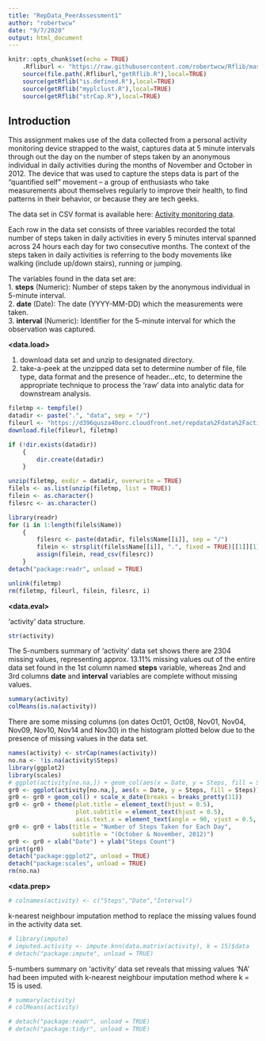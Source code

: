 ```yaml
---
title: "RepData_PeerAssessment1"
author: "robertwcw"
date: "9/7/2020"
output: html_document
---
```


```r
knitr::opts_chunk$set(echo = TRUE)
	.Rfliburl <- "https://raw.githubusercontent.com/robertwcw/Rflib/master"
	source(file.path(.Rfliburl,"getRflib.R"),local=TRUE)
	source(getRflib("is.defined.R"),local=TRUE)
	source(getRflib("myplclust.R"),local=TRUE)
	source(getRflib("strCap.R"),local=TRUE)
```

## Introduction

This assignment makes use of the data collected from a personal activity monitoring device strapped to the waist, captures data at 5 minute intervals through out the day on the number of steps taken by an anonymous individual in daily activities during the months of November and October in 2012. The device that was used to capture the steps data is part of the “quantified self” movement – a group of enthusiasts who take measurements about themselves regularly to improve their health, to find patterns in their behavior, or because they are tech geeks. 

The data set in CSV format is available here: [Activity monitoring data](https://d396qusza40orc.cloudfront.net/repdata%2Fdata%2Factivity.zip).

Each row in the data set consists of three variables recorded the total number of steps taken in daily activities in every 5 minutes interval spanned across 24 hours each day for two consecutive months. The context of the steps taken in daily activities is referring to the body movements like walking (include up/down stairs), running or jumping.

The variables found in the data set are:  
1. **steps** (Numeric): Number of steps taken by the anonymous individual in 5-minute interval.  
2. **date** (Date): The date (YYYY-MM-DD) which the measurements were taken.  
3. **interval** (Numeric): Identifier for the 5-minute interval for which the observation was captured.

**<data.load>**

1. download data set and unzip to designated directory.  
2. take-a-peek at the unzipped data set to determine number of file, file type, data format and the presence of header...etc, to determine the  appropriate technique to process the 'raw' data into analytic data for downstream analysis.

<!-- as.list(unzip(filetmp, list = TRUE)) #get file list -->
<!-- length(filels$Name) #display number of files in the data set. -->
<!-- filels$Name #display file name & file type. -->
<!-- filels$Length #display physical file size -->
<!-- length(readLines(filels$Name[i])) - 1 #display row count (text-file only) -->
<!-- readLines(filels$Name[i], n = 5) #display first 5 lines. (text-file only) -->

```r
filetmp <- tempfile()
datadir <- paste(".", "data", sep = "/")
fileurl <- "https://d396qusza40orc.cloudfront.net/repdata%2Fdata%2Factivity.zip"
download.file(fileurl, filetmp)

if (!dir.exists(datadir)) 
    {
        dir.create(datadir)
    }

unzip(filetmp, exdir = datadir, overwrite = TRUE)
filels <- as.list(unzip(filetmp, list = TRUE))
filein <- as.character()
filesrc <- as.character()

library(readr)
for (i in 1:length(filels$Name)) 
    {
        filesrc <- paste(datadir, filels$Name[[i]], sep = "/")
        filein <- strsplit(filels$Name[[i]], ".", fixed = TRUE)[[1]][1]
        assign(filein, read_csv(filesrc))
    }
detach("package:readr", unload = TRUE)

unlink(filetmp)
rm(filetmp, fileurl, filein, filesrc, i)
```
  
**<data.eval>**

'activity' data structure.

```r
str(activity)
```

The 5-numbers summary of 'activity' data set shows there are 2304 missing values, representing approx. 13.11% missing values out of the entire data set found in the 1st column named **steps** variable, whereas 2nd and 3rd columns **date** and **interval** variables are complete without missing values.

```r
summary(activity)
colMeans(is.na(activity))
```


There are some missing columns (on dates Oct01, Oct08, Nov01, Nov04, Nov09, Nov10, Nov14 and Nov30) in the histogram plotted below due to the presence of missing values in the data set.

```r
names(activity) <- strCap(names(activity))
no.na <- !is.na(activity$Steps)
library(ggplot2)
library(scales)
# ggplot(activity[no.na,]) + geom_col(aes(x = Date, y = Steps, fill = Steps)) +
gr0 <- ggplot(activity[no.na,], aes(x = Date, y = Steps, fill = Steps)) 
gr0 <- gr0 + geom_col() + scale_x_date(breaks = breaks_pretty(11)) 
gr0 <- gr0 + theme(plot.title = element_text(hjust = 0.5),
                   plot.subtitle = element_text(hjust = 0.5),
                   axis.text.x = element_text(angle = 90, vjust = 0.5, hjust = 1))
gr0 <- gr0 + labs(title = "Number of Steps Taken for Each Day",
                  subtitle = "(October & November, 2012)")
gr0 <- gr0 + xlab("Date") + ylab("Steps Count")  
print(gr0)
detach("package:ggplot2", unload = TRUE)
detach("package:scales", unload = TRUE)
rm(no.na)
```






**<data.prep>**

```r
# colnames(activity) <- c("Steps","Date","Interval")
```

k-nearest neighbour imputation method to replace the missing values found in the activity data set.
```r
# library(impute)
# imputed.activity <- impute.knn(data.matrix(activity), k = 15)$data
# detach("package:impute", unload = TRUE)
```

5-numbers summary on 'activity' data set reveals that missing values 'NA' had been imputed with k-nearest neighbour imputation method where k = 15 is used.

```r
# summary(activity)
# colMeans(activity)
```







```r
# detach("package:readr", unload = TRUE)
# detach("package:tidyr", unload = TRUE)
```
